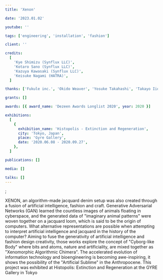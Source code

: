 ```yaml
---
title: 'Xenon'

date: '2023.01.02'

youtube: ''

tags: ['engineering', 'installation', 'fashion']

client: ''

credits:
  [
    'Kye Shimizu (Synflux LLC)',
    'Kotaro Sano (Synflux LLC)',
    'Kazuya Kawasaki (Synflux LLC)',
    'Keisuke Nagami (HATRA)',
  ]

thanks: ['Fukule inc.', 'Okido Weaver', 'Yosuke Takahashi', 'Takayo Iida']

grants: []

awards: [{ award_name: 'Dezeen Awards Longlist 2020', year: 2020 }]

exhibitions:
  [
    {
      exhibition_name: 'Histopolis - Extinction and Regeneration',
      city: 'Tokyo, Japan',
      place: 'Gyre Gallery',
      date: '2020.06.08 - 2020.09.27',
    },
  ]

publications: []

media: []

talks: []
---
```



;<TextSection>
  <p>
    XENON, an algorithm-made jacquard denim setup was also created through a fusion of artificial
    intelligence, fashion and craft. Generative Adversarial Networks (GAN) learned the countless
    images of animals floating in cyberspace, and the generated data of "imaginary animal patterns"
    were woven together on a jacquard loom, which is said to be the origin of computers. What
    alternative representations are possible when attempting to interpret artificial intelligence
    and jacquard in the history of the computer? Aiming to fuse the generativity of artificial
    intelligence and fashion design creativity, those works explore the concept of "Cyborg-like
    Body" where bits and atoms, nature and artificiality, are mixed together as "Xenomorphic
    Algorithmic Chimera". The accelerated evolution of information technology and bioengineering is
    becoming awe-inspiring, it shows the possibility of the "Artificial Sublime" in the
    Anthropocene. This project was exhibited at Histopolis: Extinction and Regeneration at the GYRE
    Gallery in Tokyo
  </p>
</TextSection>

<Spacer size={36} />
<Picture
  widths={[360, 768, 1024, 1440]}
  src={img2}
  formats={['avif', 'webp']}
  alt='A person watching a screen of the works'
  sizes={'(min-width: 360px) (min-width: 768px) (min-width:1024px)  (min-width:1440px)'}
/>
<Spacer size={36} />
<Picture
  widths={[360, 768, 1024, 1440]}
  src={img3}
  formats={['avif', 'webp']}
  alt='A person watching a screen of the works'
  sizes={'(min-width: 360px) (min-width: 768px) (min-width:1024px)  (min-width:1440px)'}
/>
<Spacer size={36} />
<Picture
  widths={[360, 768, 1024, 1440]}
  src={img4}
  formats={['avif', 'webp']}
  alt='A person watching a screen of the works'
  sizes={'(min-width: 360px) (min-width: 768px) (min-width:1024px)  (min-width:1440px)'}
/>
<Spacer size={36} />
<Picture
  widths={[360, 768, 1024, 1440]}
  src={img5}
  formats={['avif', 'webp']}
  alt='A person watching a screen of the works'
  sizes={'(min-width: 360px) (min-width: 768px) (min-width:1024px)  (min-width:1440px)'}
/>
<Spacer size={36} />
<Picture
  widths={[360, 768, 1024, 1440]}
  src={img6}
  formats={['avif', 'webp']}
  alt='A person watching a screen of the works'
  sizes={'(min-width: 360px) (min-width: 768px) (min-width:1024px)  (min-width:1440px)'}
/>
<Spacer size={36} />
<Picture
  widths={[360, 768, 1024, 1440]}
  src={img7}
  formats={['avif', 'webp']}
  alt='A person watching a screen of the works'
  sizes={'(min-width: 360px) (min-width: 768px) (min-width:1024px)  (min-width:1440px)'}
/>
<Spacer size={36} />
<Picture
  widths={[360, 768, 1024, 1440]}
  src={img8}
  formats={['avif', 'webp']}
  alt='A person watching a screen of the works'
  sizes={'(min-width: 360px) (min-width: 768px) (min-width:1024px)  (min-width:1440px)'}
/>
<Spacer size={36} />
<Picture
  widths={[360, 768, 1024, 1440]}
  src={img9}
  formats={['avif', 'webp']}
  alt='A person watching a screen of the works'
  sizes={'(min-width: 360px) (min-width: 768px) (min-width:1024px)  (min-width:1440px)'}
/>
